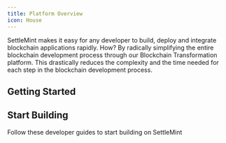 ```yaml
---
title: Platform Overview
icon: House
---
```


SettleMint makes it easy for any developer to build, deploy and integrate
blockchain applications rapidly. How? By radically simplifying the entire
blockchain development process through our Blockchain Transformation platform.
This drastically reduces the complexity and the time needed for each step in the
blockchain development process.

## Getting Started

<Cards>
  <Card
    title="SettleMint Components"
    description="Learn about the services and tools you can can use on SettleMint"
    href="/about-settlemint/components"
  />
  <Card
    title="Supported Blockchains"
    description="Learn about the supported blockchains that you can use"
    href="/about-settlemint/supported-blockchains"
  />
  <Card
    title="Create an Application"
    description="Create Your First Application using SettleMint on a Managed Cloud"
    href="/building-with-settlemint/create-an-application"
  />
  <Card
    title="Install On-Premise"
    description="Learn about the supported blockchains that you can use"
    href="/launching-the-platform/self-hosted/introduction"
  />
</Cards>

## Start Building

Follow these developer guides to start building on SettleMint

<Cards>
  <Card
    title="Hello World Application"
    description="Create Your First Application using SettleMint on a Managed Cloud"
    href="/building-with-settlemint/create-an-application"
  />
  <Card
    title="Connect Frontend - NextJS"
    description="Learn how to create a custom frontend by building and ERC20 token transfer application"
    href="/developer-guides/connect-frontend"
  />
  <Card
    title="Asset Tokenization"
    description="Build a Asset Tokenization blockchain application"
    href="/developer-guides/asset-tokenization"
  />
</Cards>
